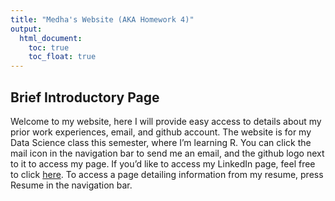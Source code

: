 ```yaml
---
title: "Medha's Website (AKA Homework 4)"
output: 
  html_document:
    toc: true
    toc_float: true
---
```


## Brief Introductory Page
Welcome to my website, here I will provide easy access to details about my prior work experiences, email, and github account. The website is for my Data Science class this semester, where I'm learning R. You can click the mail icon in the navigation bar to send me an email, and the github logo next to it to access my page. If you'd like to access my LinkedIn page, feel free to click [here](https://www.linkedin.com/in/medhatulsyani/). To access a page detailing information from my resume, press Resume in the navigation bar.


